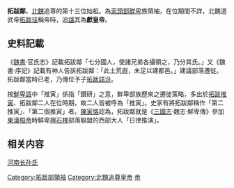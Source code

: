 {{Unreferenced|time=2018-02-11T01:06:24+00:00}}
'''拓跋鄰'''，[[北魏|北魏]]追尊的第十三位始祖。為[[索頭部|索頭部]][[鮮卑|鮮卑]]族領袖，在位期間不詳，北魏道武帝[[拓跋珪|拓跋珪]]稱帝時，追[[諡|諡]]其為'''獻皇帝'''。

==史料記載==
《[[魏書|魏書]]·官氏志》記載拓跋鄰「七分國人，使諸兄弟各攝領之，乃分其氏。」又《魏書·序記》記載有神人告訴拓跋鄰：「此土荒遐，未足以建都邑。」建議部落遷徙。拓跋鄰當時已老，乃傳位予子[[拓跋詰汾|拓跋詰汾]]。

按[[鮮卑語|鮮卑語]]中「推寅」係指「鑽研」之意，鮮卑部族歷來之遷徙策略，多出於[[拓跋推寅|拓跋推寅]]、拓跋鄰二人在位時期，故二人皆被呼為「推寅」。史家有將拓跋鄰稱作「第二推寅」、「第二個推寅」者。[[陳寅恪|陳寅恪]]認為，拓跋鄰就是《[[三國志|三國志]]·魏志·鮮卑傳》參加[[漢桓帝|東漢桓帝]]時鮮卑[[檀石槐|檀石槐]]部落聯盟的西部大人「日律推演」。

==相关内容==
[[河南长孙氏|河南长孙氏]]
{{中国皇帝|威帝[[拓跋儈|拓跋儈]]|子·聖武帝[[拓跋詰汾|拓跋詰汾]]|[[北魏|北魏]]追尊先祖<br>[[索頭部|索頭部]][[鮮卑|鮮卑]]首領|}}
{{元魏君主}}
[[Category:拓跋部領袖|Category:拓跋部領袖]]
[[Category:北魏追尊皇帝|Category:北魏追尊皇帝]]
[[Category:諡獻|帝]]